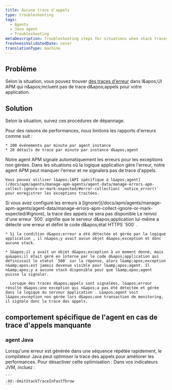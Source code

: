 ```yaml
---
title: Aucune trace d'appels
type: troubleshooting
tags:
  - Agents
  - Java agent
  - Troubleshooting
metaDescription: Troubleshooting steps for situations when stack traces are missing for error traces with your New Relic Java app.
freshnessValidatedDate: never
translationType: machine
---
```


## Problème

Selon la situation, vous pouvez trouver [des traces d&apos;erreur](/docs/apm/applications-menu/error-analytics/error-analytics-manage-error-traces) dans l&amp;apos;UI APM qui n&amp;apos;incluent pas de trace d&amp;apos;appels pour votre application.

## Solution

Selon la situation, suivez ces procédures de dépannage.

<CollapserGroup>
  <Collapser id="Caps on error reporting" title="Limites des rapports d'erreurs">
    Pour des raisons de performances, nous limitons les rapports d&apos;erreurs comme suit :

    * 100 événements par minute par agent instance
    * 20 détails de trace par minute par instance d&apos;agent
  </Collapser>

  <Collapser id="Handled exceptions" title="Exceptions traitées">
    Notre agent APM signale automatiquement les erreurs pour les exceptions non gérées. Dans les situations où la logique application gère l&apos;erreur, notre agent APM peut manquer l&apos;erreur et ne signalera pas de trace d&apos;appels.

    Vous pouvez utiliser l&apos;[API spécifique à l&apos;agent](/docs/apm/agents/manage-apm-agents/agent-data/manage-errors-apm-collect-ignore-or-mark-expected/#error-collection) `notice_error()` pour enregistrer les exceptions traitées.
  </Collapser>

  <Collapser id="Ignored errors" title="Les erreurs sont ignorées">
    Si vous avez configuré les erreurs à [ignorer](/docs/apm/agents/manage-apm-agents/agent-data/manage-errors-apm-collect-ignore-or-mark-expected/#ignore), la trace des appels ne sera pas disponible
  </Collapser>

  <Collapser id="500-errors" title="Aucune trace d'appels pour 500 erreurs">
    Le renvoi d&apos;une erreur `500` signifie que le serveur d&amp;apos;application lui-même a détecté une erreur et défini le code d&amp;apos;état HTTPS `500` .

    * Si la condition d&apos;erreur a été détectée et gérée par la logique application , il n&apos;y avait aucun objet d&apos;exception et donc aucune stack.

    * S&apos;il y avait un objet d&apos;exception à un moment donné, mais qu&apos;il était géré en interne par le code d&apos;application qui définissait le statut `500` sur la réponse, alors l&amp;apos;exception n&amp;apos;est jamais devenue visible pour l&amp;apos;agent. Il n&amp;apos;y a aucune stack disponible pour que l&amp;apos;agent puisse la signaler.

      Lorsque des traces d&apos;appels sont signalées, l&apos;erreur résulte d&apos;une exception qui n&apos;a pas été détectée et gérée dans la logique du serveur application . L&apos;agent voit l&apos;exception non gérée lors d&apos;une transaction de monitoring, il signale donc la trace des appels.
  </Collapser>
</CollapserGroup>

## comportement spécifique de l&apos;agent en cas de trace d&apos;appels manquante

### agent Java

<CollapserGroup>
  <Collapser id="repeated-errors" title="Aucune trace d'appel pour les erreurs répétées rapidement">
    Lorsqu&apos;une erreur est générée dans une séquence répétée rapidement, le compilateur Java peut optimiser la trace des appels pour améliorer les performances. Pour désactiver cette optimisation : Dans vos indicateurs JVM, incluez :

    ```
    -XX:-OmitStackTraceInFastThrow
    ```
  </Collapser>
</CollapserGroup>